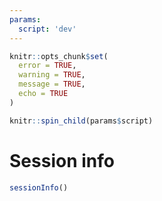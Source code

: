 ```yaml
---
params:
  script: 'dev'
---
```


```r
knitr::opts_chunk$set(
  error = TRUE,
  warning = TRUE,
  message = TRUE,
  echo = TRUE
)
```

```r
knitr::spin_child(params$script)
```

# Session info

```r
sessionInfo()
```

